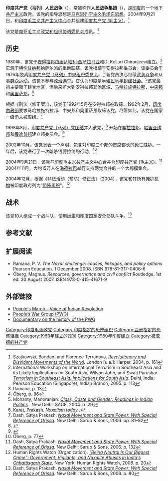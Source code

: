 {{Infobox political party
|country = 印度
|name = 印度共产党（马列）人民战争
|native_name = Communist Party of India (Marxist–Leninist) People's War
|colorcode = Red 
|logo =
|leader = [[贾纳帕蒂|贾纳帕蒂]]
|foundation = 1980年
|解散 = 
|merged = [[印度共产党（毛主义）|印度共产党（毛主义）]]
|ideology = [[马克思列宁主义毛泽东思想|马克思列宁主义毛泽东思想]]
|position = [[极左翼|极左翼]]
|headquarters = 
|membership =
|domestic = 
|international = [[南亚毛主义政党和组织协调委员会|南亚毛主义政党和组织协调委员会]]
}}
'''印度共产党（马列）人民战争'''（{{lang-en|Communist Party of India (Marxist–Leninist) People's War}}），常被称作'''人民战争集团'''（{{lang|en|People's War Group}}），是[[印度|印度]]的一个地下[[共产主义|共产主义]]政党。该党的指导思想是[[马克思列宁主义毛泽东思想|马克思列宁主义毛泽东思想]]。2004年9月21日，和[[印度毛主义共产主义中心|印度毛主义共产主义中心]]合并组建[[印度共产党_(毛主义)|印度共产党 (毛主义)]]。<ref>Szajkowski, Bogdan, and Florence Terranova. ''[http://books.google.com/id=ncoZAQAAIAAJ Revolutionary and Dissident Movements of the World]''. London [u.a.]: Harper, 2004. p. 161</ref>

该党是[[南亚毛主义政党和组织协调委员会|南亚毛主义政党和组织协调委员会]]成员。<ref>International Workshop on International Terrorism in Southeast Asia and its Likely Implications for South Asia, Wilson John, and Swati Parashar. ''[http://books.google.com/books?id=cAE-bxSXayMC&pg=PA113 Terrorism in Southeast Asia: Implications for South Asia]''. Delhi, India: Pearson Education (Singapore), Indian Branch, 2005. p. 113</ref>

==历史==
1980年，该党于[[安得拉邦|安得拉邦]]由[[康达帕利·西萨拉马亚|康达帕利·西萨拉马亚]]和Dr.Kolluri Chiranjeevi建立。<ref>Ramana, p. 13</ref> 它源于[[特伦甘纳邦|特伦甘纳邦]]纳萨尔派的重新联结。该党根植于安得拉邦委员会，该委员会于1976年脱离[[印度共产党（马列）中央组织委员会|印度共产党（马列）中央组织委员会]]。<ref name="p86">Öberg, p. 86</ref> 新党员决心继续[[武装斗争|武装斗争]]和从事[[群众运动|群众运动]]。该党不参与[[选举|政治选举]]。它认为印度是[[半殖民地半封建社会|半殖民地半封建社会]]。<ref>Mohanty, Manoranjan. ''[http://books.google.com/books?id=q1j6iu8E3vQC&pg=PA29 Class, Caste and Gender: Readings in Indian Politics] {{Wayback|url=http://books.google.com/books?id=q1j6iu8E3vQC&pg=PA29 |date=20140104135113 }}''. New Delhi: SAGE, 2004. p. 29</ref>该党最初主要限于建党地区，但后来扩大到安得拉邦其他区域、[[马哈拉施特拉邦|马哈拉施特拉邦]]、[[中央邦|中央邦]]和[[奥里萨邦|奥里萨邦]]。<ref name="karat">[[Prakash_Karat|Karat, Prakash]]. ''[http://www.cpim.org/marxist/198501_marxist_naxalism_Prakash.htm Naxalism today] {{Wayback|url=http://www.cpim.org/marxist/198501_marxist_naxalism_Prakash.htm |date=20200604130709 }}''.</ref> 

根据《刑法（修正案）》，该党于1992年5月在安得拉邦被取缔。1992年2月，[[印度内政部|印度内政部]]要求马哈拉施特拉邦、中央邦和奥里萨邦取缔该党。尽管如此，该党在国家一级仍未被取缔。<ref name="o81">Dash, Satya Prakash. ''[https://books.google.com/books?id=3eDaiaDwcNgC&pg=PA81 Naxal Movement and State Power: With Special Reference of Orissa]''. New Delhi: Sarup & Sons, 2006. pp. 81–82</ref>

1998年8月，[[印度共产党（马列）党团结|印度共产党（马列）党团结]]并入该党，<ref>{{Cite web |url=http://www.wpb.be/guests/india.htm |title=Joint declaration by Communist Party of India (Marxist-Leninist) People's War, and Communist Party of India (Marxist-Leninist) Party Unity |access-date=2018-05-14 |archive-date=2016-03-09 |archive-url=https://web.archive.org/web/20160309032429/http://wpb.be/guests/india.htm |dead-url=no }}</ref> 开始在[[喀拉拉邦|喀拉拉邦]]、[[哈里亚纳邦|哈里亚纳邦]]和[[旁遮普邦|旁遮普邦]]建立邦委员会。<ref>{{Cite web |url=http://www.ecoi.net/file_upload/1788_1296734113_ind30585.pdf |title=存档副本 |access-date=2018-05-14 |archive-date=2016-03-04 |archive-url=https://web.archive.org/web/20160304030313/http://www.ecoi.net/file_upload/1788_1296734113_ind30585.pdf |dead-url=no }}</ref>

2002年10月，该党发表一个声明，包含对印度三个邦的首席部长的死亡威胁。一年后，该党进行了一次暗杀钱德拉纳的行动。<ref>Öberg, p. 77</ref>

2004年9月21日，该党与[[印度毛主义共产主义中心|印度毛主义共产主义中心]]合并为[[印度共产党_(毛主义)|印度共产党 (毛主义)]]。<ref>Dash, Satya Prakash. ''[https://books.google.com/books?id=3eDaiaDwcNgC&pg=PA132 Naxal Movement and State Power: With Special Reference of Orissa]''. New Delhi: Sarup & Sons, 2006. p. 132</ref> 2004年11月，大约15万人在[[海得拉巴_(印度)|海德拉巴]]举行支持两党合并的一个大规模集会。

2004年12月，根据《非法活动（预防）修正法》（2004），该党和其所有[[掩护机构|掩护机构]]被印度政府列为“[[恐怖组织|恐怖组织]]”。<ref name="books.google.com">Human Rights Watch (Organization). ''[https://books.google.com/books?id=G5fAj03qJA4C&pg=PA20 "Being Neutral Is Our Biggest Crime": Government, Vigilante, and Naxalite Abuses in India's Chhattisgarh State]''. New York: Human Rights Watch, 2008. p. 20</ref>

==战术==
该党10人组成一个战斗队，使用[[地雷|地雷]]和印度国家安全部队斗争。<ref name="o80">Dash, Satya Prakash. ''[https://books.google.com/books?id=3eDaiaDwcNgC&pg=PA80 Naxal Movement and State Power: With Special Reference of Orissa]''. New Delhi: Sarup & Sons, 2006. p. 80</ref>

==参考文献==
{{reflist|2}}

==扩展阅读==
* Ramana, P. V.  ''The Naxal challenge: causes, linkages, and policy options'' Pearson Education. 1 December 2008. ISBN 978-81-317-0406-6
* Öberg, Magnus. ''Resources, governance and civil conflict'' Routledge. 1st ed. 30 August 2007. ISBN 978-0-415-41671-9

==外部链接==
* [http://peoplesmarch.googlepages.com/ People's March – Voice of Indian Revolution] {{Wayback|url=http://peoplesmarch.googlepages.com/ |date=20090828163600 }}
* [http://www.satp.org/satporgtp/countries/india/terroristoutfits/PWG.htm People’s War Group (PWG)] {{Wayback|url=http://www.satp.org/satporgtp/countries/india/terroristoutfits/PWG.htm |date=20210125153146 }}
* [http://video.google.com/videoplay?docid=-9187072564744509494&sour Documentary on the history of the PWG] {{Wayback|url=http://video.google.com/videoplay?docid=-9187072564744509494&sour |date=20110604051625 }}

[[Category:印度毛派政党|Category:印度毛派政党]]
[[Category:印度指定的恐怖组织|Category:印度指定的恐怖组织]]
[[Category:亞洲指定的恐怖組織|Category:亞洲指定的恐怖組織]]
[[Category:1980年建立的政黨|Category:1980年建立的政黨]]
[[Category:1980年印度建立|Category:1980年印度建立]]
[[Category:被取缔的共产党|Category:被取缔的共产党]]